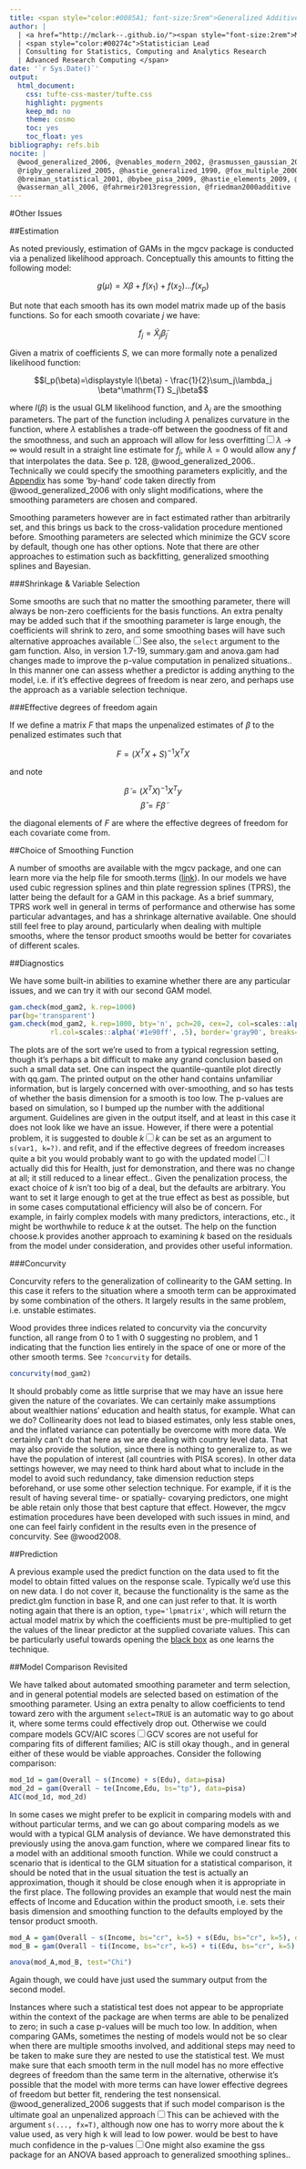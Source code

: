 ```yaml
---
title: <span style="color:#0085A1; font-size:5rem">Generalized Additive Models</span>
author: |
  | <a href="http://mclark--.github.io/"><span style="font-size:2rem">Michael Clark</span></a>
  | <span style="color:#00274c">Statistician Lead
  | Consulting for Statistics, Computing and Analytics Research
  | Advanced Research Computing </span>
date: '`r Sys.Date()`'
output:
  html_document:
    css: tufte-css-master/tufte.css
    highlight: pygments
    keep_md: no
    theme: cosmo
    toc: yes
    toc_float: yes
bibliography: refs.bib
nocite: | 
  @wood_generalized_2006, @venables_modern_2002, @rasmussen_gaussian_2006, @hardin_generalized_2012, 
  @rigby_generalized_2005, @hastie_generalized_1990, @fox_multiple_2000, @fox_nonparametric_2000,
  @breiman_statistical_2001, @bybee_pisa_2009, @hastie_elements_2009, @ruppert_semiparametric_2003,
  @wasserman_all_2006, @fahrmeir2013regression, @friedman2000additive
---
```


#<a name='OtherIssues'>Other Issues</a>

##<a name='Estimation'>Estimation</a>

<span class="newthought">As noted previously</span>, estimation of GAMs in the mgcv package is conducted via a penalized likelihood approach. Conceptually this amounts to fitting the following model:

$$g(\mu) = X\beta + f(x_1) + f(x_2) ... f(x_p)$$

But note that each smooth has its own model matrix made up of the basis functions. So for each smooth covariate $j$ we have:

$$f_j = \tilde{X}_j \tilde{\beta}_j$$

Given a matrix of coefficients $S$, we can more formally note a penalized likelihood function:

$$l_p(\beta)=\displaystyle l(\beta) - \frac{1}{2}\sum_j\lambda_j \beta^\mathrm{T} S_j\beta$$

where $l(\beta)$ is the usual GLM likelihood function, and $\lambda_j$ are the smoothing parameters.  The part of the function including $\lambda$ penalizes curvature in the function, where $\lambda$  establishes a trade-off between the goodness of fit and the smoothness, and such an approach will allow for less overfitting<label for="sn-demo" class="margin-toggle sidenote-number"></label><input type="checkbox" id="sn-demo" class="margin-toggle"/><span class="sidenote">$\lambda\rightarrow\infty$ would result in a straight line estimate for $f_j$, while $\lambda = 0$ would allow any $f$ that interpolates the data. See p. 128, @wood_generalized_2006.</span>.  Technically we could specify the smoothing parameters explicitly, and the [Appendix](#Penalized_Estimation_Example) has some 'by-hand' code taken directly from @wood_generalized_2006 with only slight modifications, where the smoothing parameters are chosen and compared.

Smoothing parameters however are in fact estimated rather than arbitrarily set, and this brings us back to the cross-validation procedure mentioned before.  Smoothing parameters are selected which minimize the GCV score by default, though one has other options.  Note that there are other approaches to estimation such as backfitting, generalized smoothing splines and Bayesian.


###<a name='Shrinkage'>Shrinkage & Variable Selection</a>

Some smooths are such that no matter the smoothing parameter, there will always be non-zero coefficients for the basis functions.  An extra penalty may be added such that if the smoothing parameter is large enough, the coefficients will shrink to zero, and some smoothing bases will have such alternative approaches available<label for="sn-demo" class="margin-toggle sidenote-number"></label><input type="checkbox" id="sn-demo" class="margin-toggle"/><span class="sidenote">See also, the `select` argument to the <span class="func">gam</span> function. Also, in version 1.7-19, <span class="func">summary.gam</span> and <span class="func">anova.gam</span> had changes made to improve the p-value computation in penalized situations.</span>.  In this manner one can assess whether a predictor is adding anything to the model, i.e. if it's effective degrees of freedom is near zero, and perhaps use the approach as a variable selection technique.


###<a name='EDF'>Effective degrees of freedom again</a>

If we define a matrix $F$ that maps the unpenalized estimates of $\beta$ to the penalized estimates such that

$$F = (X^T X + S)^{-1} X^T X$$

and note

$$\tilde{\beta} = (X^T X)^{-1} X^T y$$
$$\hat{\beta} = F\tilde{\beta}$$

the diagonal elements of $F$ are where the effective degrees of freedom for each covariate come from.  


##<a name='smoothFunc'>Choice of Smoothing Function</a>

A number of smooths are available with the <span class="pack">mgcv</span> package, and one can learn more via the help file for <span class="func">smooth.terms</span> ([link](http://www.inside-r.org/r-doc/mgcv/smooth.terms)). In our models we have used cubic regression splines and thin plate regression splines (TPRS), the latter being the default for a GAM in this package.  As a brief summary, TPRS work well in general in terms of performance and otherwise has some particular advantages, and has a shrinkage alternative available.  One should still feel free to play around, particularly when dealing with multiple smooths, where the tensor product smooths would be better for covariates of different scales.


##<a name='diagnostics'>Diagnostics</a>

We have some built-in abilities to examine whether there are any particular issues, and we can try it with our second GAM model.

```r
gam.check(mod_gam2, k.rep=1000)
par(bg='transparent')
gam.check(mod_gam2, k.rep=1000, bty='n', pch=20, cex=2, col=scales::alpha('#ff5503',.75), cex.main=.75, cex.lab=.75, 
          rl.col=scales::alpha('#1e90ff', .5), border='gray90', breaks=20, col.axis='gray50', col.lab='gray25', col.main='gray10')
```

The plots are of the sort we're used to from a typical regression setting, though it's perhaps a bit difficult to make any grand conclusion based on such a small data set. <span class="marginnote">One can inspect the quantile-quantile plot directly with <span class="func">qq.gam</span>.</span> The printed output on the other hand contains unfamiliar information, but is largely concerned with over-smoothing, and so has tests of whether the basis dimension for a smooth is too low.  The p-values are based on simulation, so I bumped up the number with the additional argument. Guidelines are given in the output itself, and at least in this case it does not look like we have an issue.  However, if there were a potential problem, it is suggested to double $k$<label for="sn-demo" class="margin-toggle sidenote-number"></label><input type="checkbox" id="sn-demo" class="margin-toggle"/><span class="sidenote">$k$ can be set as an argument to `s(var1, k=?)`.</span> and refit, and if the effective degrees of freedom increases quite a bit you would probably want to go with the updated model<label for="sn-demo" class="margin-toggle sidenote-number"></label><input type="checkbox" id="sn-demo" class="margin-toggle"/><span class="sidenote">I actually did this for Health, just for demonstration, and there was no change at all; it still reduced to a linear effect.</span>.  Given the penalization process, the exact choice of $k$ isn't too big of a deal, but the defaults are arbitrary.  You want to set it large enough to get at the true effect as best as possible, but in some cases computational efficiency will also be of concern.  For example, in fairly complex models with many predictors, interactions, etc., it might be worthwhile to reduce $k$ at the outset. The help on the function <span class="func">choose.k</span> provides another approach to examining $k$ based on the residuals from the model under consideration, and provides other useful information.


###<a name='concurvity'>Concurvity</a>

<span class="emph">Concurvity</span> refers to the generalization of collinearity to the GAM setting. In this case it refers to the situation where a smooth term can be approximated by some combination of the others. It largely results in the same problem, i.e. unstable estimates.

Wood provides three indices related to concurvity via the concurvity function, all range from 0 to 1 with 0 suggesting no problem, and 1 indicating that the function lies entirely in the space of one or more of the other smooth terms.  See `?concurvity` for details.

```r
concurvity(mod_gam2)
```

It should probably come as little surprise that we may have an issue here given the nature of the covariates.  We can certainly make assumptions about wealthier nations' education and health status, for example.  What can we do?  Collinearity does not lead to biased estimates, only less stable ones, and the inflated variance can potentially be overcome with more data.  We certainly can't do that here as we are dealing with country level data.  That may also provide the solution, since there is nothing to generalize to, as we have the population of interest (all countries with PISA scores).  In other data settings however, we may need to think hard about what to include in the model to avoid such redundancy, take dimension reduction steps beforehand, or use some other selection technique.  For example, if it is the result of having several time- or spatially- covarying predictors, one might be able retain only those that best capture that effect.  However, the mgcv estimation procedures have been developed with such issues in mind, and one can feel fairly confident in the results even in the presence of concurvity. See @wood2008.


##<a name='prediction'>Prediction</a>

A previous example used the predict function on the data used to fit the model to obtain fitted values on the response scale.  Typically we'd use this on new data.  I do not cover it, because the functionality is the same as the <span class="func">predict.glm</span> function in base R, and one can just refer to that.  It is worth noting again that there is an option, `type='lpmatrix'`, which will return the actual model matrix by which the coefficients must be pre-multiplied to get the values of the linear predictor at the supplied covariate values.  This can be particularly useful towards opening the [black box](#blackbox) as one learns the technique.


##<a name='modComparisonRevisited'>Model Comparison Revisited</a>

We have talked about automated smoothing parameter and term selection, and in general potential models are selected based on estimation of the smoothing parameter.  Using an extra penalty to allow coefficients to tend toward zero with the argument `select=TRUE` is an automatic way to go about it, where some terms could effectively drop out. Otherwise we could compare models GCV/AIC scores<label for="sn-demo" class="margin-toggle sidenote-number"></label><input type="checkbox" id="sn-demo" class="margin-toggle"/><span class="sidenote">GCV scores are not useful for comparing fits of different families; AIC is still okay though.</span>, and in general either of these would be viable approaches. Consider the following comparison:

```r
mod_1d = gam(Overall ~ s(Income) + s(Edu), data=pisa)
mod_2d = gam(Overall ~ te(Income,Edu, bs="tp"), data=pisa)
AIC(mod_1d, mod_2d)
```

In some cases we might prefer to be explicit in comparing models with and without particular terms, and we can go about comparing models as we would with a typical GLM analysis of deviance.  We have demonstrated this previously using the <span class="func">anova.gam</span> function, where we compared linear fits to a model with an additional smooth function.  While we could construct a scenario that is identical to the GLM situation for a statistical comparison, it should be noted that in the usual situation the test is actually an approximation, though it should be close enough when it is appropriate in the first place.  The following provides an example that would nest the main effects of Income and Education within the product smooth, i.e. sets their basis dimension and smoothing function to the defaults employed by the tensor product smooth.

```r
mod_A = gam(Overall ~ s(Income, bs="cr", k=5) + s(Edu, bs="cr", k=5), data=pisa)
mod_B = gam(Overall ~ ti(Income, bs="cr", k=5) + ti(Edu, bs="cr", k=5) + ti(Income, Edu, bs='cr'), data=pisa)

anova(mod_A,mod_B, test="Chi")
```

Again though, we could have just used the summary output from the second model.

Instances where such a statistical test does not appear to be appropriate within the context of the <span class="mgcv"></span> package are when terms are able to be penalized to zero; in such a case p-values will be much too low. In addition, when comparing GAMs, sometimes the nesting of models would not be so clear when there are multiple smooths involved, and additional steps may need to be taken to make sure they are nested to use the statistical test. We must make sure that each smooth term in the null model has no more effective degrees of freedom than the same term in the alternative, otherwise it's possible that the model with more terms can have lower effective degrees of freedom but better fit, rendering the test nonsensical.  @wood_generalized_2006 suggests that if such model comparison is the ultimate goal an unpenalized approach<label for="sn-demo" class="margin-toggle sidenote-number"></label><input type="checkbox" id="sn-demo" class="margin-toggle"/><span class="sidenote">This can be achieved with the argument `s(..., fx=T)`, although now one has to worry more about the k value used, as very high k will lead to low power.</span> would be best to have much confidence in the p-values<label for="sn-demo" class="margin-toggle sidenote-number"></label><input type="checkbox" id="sn-demo" class="margin-toggle"/><span class="sidenote">One might also examine the <span class="pack">gss</span> package for an ANOVA based approach to generalized smoothing splines.</span>.